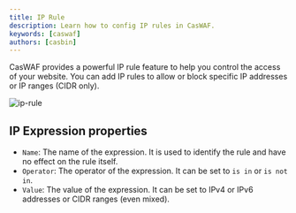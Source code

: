 ```yaml
---
title: IP Rule
description: Learn how to config IP rules in CasWAF.
keywords: [caswaf]
authors: [casbin]
---
```

CasWAF provides a powerful IP rule feature to help you control the access of your website. You can add IP rules to allow or block specific IP addresses or IP ranges (CIDR only).

![ip-rule](/img/rules/ip-rule.jpg)

## IP Expression properties

- `Name`: The name of the expression. It is used to identify the rule and have no effect on the rule itself.
- `Operator`: The operator of the expression. It can be set to `is in` or `is not in`.
- `Value`: The value of the expression. It can be set to IPv4 or IPv6 addresses or CIDR ranges (even mixed).
